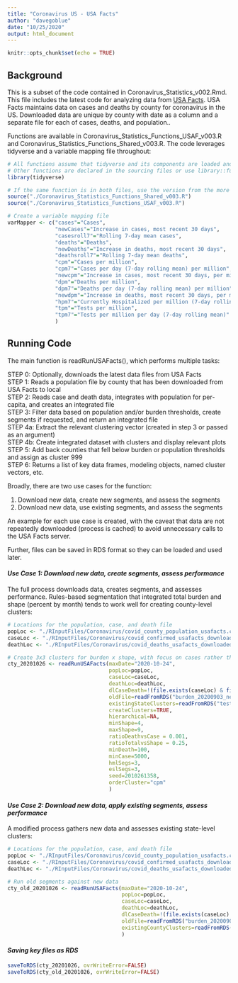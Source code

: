 ```yaml
---
title: "Coronavirus US - USA Facts"
author: "davegoblue"
date: "10/25/2020"
output: html_document
---
```


```r
knitr::opts_chunk$set(echo = TRUE)
```
  
## Background
This is a subset of the code contained in Coronavirus_Statistics_v002.Rmd.  This file includes the latest code for analyzing data from [USA Facts](https://usafacts.org/visualizations/coronavirus-covid-19-spread-map/).  USA Facts maintains data on cases and deaths by county for coronavirus in the US.  Downloaded data are unique by county with date as a column and a separate file for each of cases, deaths, and population..

Functions are available in Coronavirus_Statistics_Functions_USAF_v003.R and Coronavirus_Statistics_Functions_Shared_v003.R.  The code leverages tidyverse and a variable mapping file throughout:  
```r

# All functions assume that tidyverse and its components are loaded and available
# Other functions are declared in the sourcing files or use library::function()
library(tidyverse)

# If the same function is in both files, use the version from the more specific source
source("./Coronavirus_Statistics_Functions_Shared_v003.R")
source("./Coronavirus_Statistics_Functions_USAF_v003.R")

# Create a variable mapping file
varMapper <- c("cases"="Cases", 
               "newCases"="Increase in cases, most recent 30 days",
               "casesroll7"="Rolling 7-day mean cases", 
               "deaths"="Deaths", 
               "newDeaths"="Increase in deaths, most recent 30 days",
               "deathsroll7"="Rolling 7-day mean deaths", 
               "cpm"="Cases per million",
               "cpm7"="Cases per day (7-day rolling mean) per million", 
               "newcpm"="Increase in cases, most recent 30 days, per million",
               "dpm"="Deaths per million", 
               "dpm7"="Deaths per day (7-day rolling mean) per million", 
               "newdpm"="Increase in deaths, most recent 30 days, per million", 
               "hpm7"="Currently Hospitalized per million (7-day rolling mean)", 
               "tpm"="Tests per million", 
               "tpm7"="Tests per million per day (7-day rolling mean)"
               )

```
  
## Running Code  
The main function is readRunUSAFacts(), which performs multiple tasks:  
  
STEP 0: Optionally, downloads the latest data files from USA Facts  
STEP 1: Reads a population file by county that has been downloaded from USA Facts to local  
STEP 2: Reads case and death data, integrates with population for per-capita, and creates an integrated file  
STEP 3: Filter data based on population and/or burden thresholds, create segments if requested, and return an integrated file  
STEP 4a: Extract the relevant clustering vector (created in step 3 or passed as an argument)  
STEP 4b: Create integrated dataset with clusters and display relevant plots
STEP 5: Add back counties that fell below burden or population thresholds and assign as cluster 999  
STEP 6: Returns a list of key data frames, modeling objects, named cluster vectors, etc.  
  
Broadly, there are two use cases for the function:  
  
1. Download new data, create new segments, and assess the segments  
2. Download new data, use existing segments, and assess the segments  
  
An example for each use case is created, with the caveat that data are not repeatedly downloaded (process is cached) to avoid unnecessary calls to the USA Facts server.

Further, files can be saved in RDS format so they can be loaded and used later.

#### _Use Case 1: Download new data, create segments, assess performance_  
The full process downloads data, creates segments, and assesses performance.  Rules-based segmentation that integrated total burden and shape (percent by month) tends to work well for creating county-level clusters:  
```r

# Locations for the population, case, and death file
popLoc <- "./RInputFiles/Coronavirus/covid_county_population_usafacts.csv"
caseLoc <- "./RInputFiles/Coronavirus/covid_confirmed_usafacts_downloaded_20201026.csv"
deathLoc <- "./RInputFiles/Coronavirus/covid_deaths_usafacts_downloaded_20201026.csv"

# Create 3x3 clusters for burden x shape, with focus on cases rather than deaths
cty_20201026 <- readRunUSAFacts(maxDate="2020-10-24", 
                                popLoc=popLoc, 
                                caseLoc=caseLoc, 
                                deathLoc=deathLoc, 
                                dlCaseDeath=!(file.exists(caseLoc) & file.exists(deathLoc)),
                                oldFile=readFromRDS("burden_20200903_new"), 
                                existingStateClusters=readFromRDS("test_hier5_201025")$useClusters,
                                createClusters=TRUE, 
                                hierarchical=NA,
                                minShape=4,
                                maxShape=9,
                                ratioDeathvsCase = 0.001,
                                ratioTotalvsShape = 0.25,
                                minDeath=100,
                                minCase=5000, 
                                hmlSegs=3, 
                                eslSegs=3, 
                                seed=2010261358, 
                                orderCluster="cpm"
                                )

```
  
#### _Use Case 2: Download new data, apply existing segments, assess performance_  
A modified process gathers new data and assesses existing state-level clusters:  
```r

# Locations for the population, case, and death file
popLoc <- "./RInputFiles/Coronavirus/covid_county_population_usafacts.csv"
caseLoc <- "./RInputFiles/Coronavirus/covid_confirmed_usafacts_downloaded_20201026.csv"
deathLoc <- "./RInputFiles/Coronavirus/covid_deaths_usafacts_downloaded_20201026.csv"

# Run old segments against new data
cty_old_20201026 <- readRunUSAFacts(maxDate="2020-10-24", 
                                    popLoc=popLoc, 
                                    caseLoc=caseLoc, 
                                    deathLoc=deathLoc, 
                                    dlCaseDeath=!(file.exists(caseLoc) & file.exists(deathLoc)),
                                    oldFile=readFromRDS("burden_20200903_new"), 
                                    existingCountyClusters=readFromRDS("clustVec_county_20200903_new")
                                    )

```
  
#### _Saving key files as RDS_  
```r

saveToRDS(cty_20201026, ovrWriteError=FALSE)
saveToRDS(cty_old_20201026, ovrWriteError=FALSE)

```

